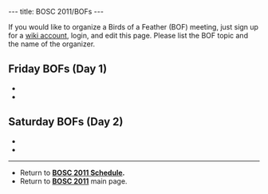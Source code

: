 ---
title: BOSC 2011/BOFs
---

If you would like to organize a Birds of a Feather (BOF) meeting, just sign up for a [[Special:Userlogin| wiki account]], login, and edit this page. Please list the BOF topic and the name of the organizer.

== Friday BOFs (Day 1) ==

* 
*

== Saturday BOFs (Day 2) ==

*
*

----
* Return to '''[[BOSC_2011_Schedule | BOSC 2011 Schedule]].'''
* Return to '''[[BOSC_2011 | BOSC 2011]]''' main page.